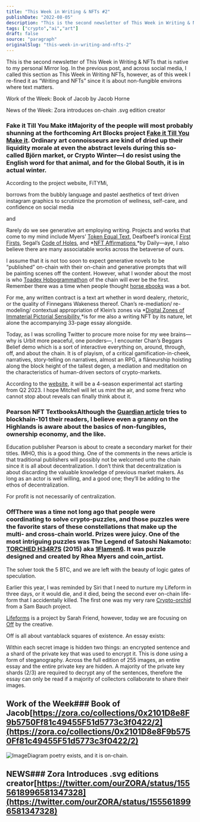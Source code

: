 ```yaml
---
title: "This Week in Writing & NFTs #2"
publishDate: "2022-08-05"
description: "This is the second newsletter of This Week in Writing & NFTs that is native to my personal Mirror log. In the previous post, and across social media,......"
tags: ["crypto","ai","art"]
draft: false
source: "paragraph"
originalSlug: "this-week-in-writing-and-nfts-2"
---
```


This is the second newsletter of This Week in Writing & NFTs that is native to my personal Mirror log. In the previous post, and across social media, I called this section as This Week in Writing NFTs, however, as of this week I re-fined it as “Writing and NFTs” since it is about non-fungible environs where text matters.

Work of the Week: Book of Jacob by Jacob Horne

News of the Week: Zora introduces on-chain .svg edition creator

### Fake it Till You Make itMajority of the people will most probably shunning at the forthcoming Art Blocks project [Fake it Till You Make it](https://fakeittillyoumakeit.lol/). Ordinary art connoisseurs are kind of dried up their liquidity morale at even the abstract levels during this so-called Björn market, or Crypto Winter—I do resist using the English word for that animal, and for the Global South, it is in actual winter.

According to the project website, FiTYMi,

borrows from the bubbly language and pastel aesthetics of text driven instagram graphics to scrutinize the promotion of wellness, self-care, and confidence on social media

and

Rarely do we see generative art employing writing. Projects and works that come to my mind include Myers’ [Token Equal Text](https://rhea.art/tokens-equal-text), Deafbeef’s ironical [First Firsts](https://www.deafbeef.com/first.htm), Segal’s [Code of Holes](https://www.folia.app/works/11), and *[NFT Affirmations ](https://nftaffirmations.io/)*by Daily—aye, I also believe there are many associatable works across the betaverse of ours.

I assume that it is not too soon to expect generative novels to be “published” on-chain with their on-chain and generative prompts that will be painting scenes off the content. However, what I wonder about the most is who [Toadex Hobogrammathon](https://ubu-mirror.ch/ubu/toadex_name.html) of the chain will ever be the first. Remember there was a time when people thought [horse ebooks](https://en.wikipedia.org/wiki/Horse_ebooks) was a bot.

For me, any written contract is a text art whether in word dealery, rhetoric, or the quality of Finnegans Wakeness thereof. Chan’s re-mediation/ re-modeling/ contextual appropriation of Klein’s zones via *[Digital Zones of Immaterial Pictorial Sensibility ](https://chan.gallery/ikb/)*is for me also a writing NFT by its nature, let alone the accompanying 33-page essay alongside.

Today, as I was scrolling Twitter to procure more noise for my wee brains—why is Urbit more peaceful, one ponders—, I encounter Chan’s Beggars Belief demo which is a sort of interactive everything on, around, through, off, and about the chain. It is of playism, of a critical gamification-in-cheek, narratives, story-telling on narratives, almost an RPG, a flâneurship hoisting along the block height of the tallest degen, a mediation and meditation on the characteristics of human-driven sectors of crypto-markets.

According to the [website](https://chan.gallery/beggarsbelief/), it will be a 4-season experimental act starting from Q2 2023. I hope Mitchell will let us mint the air, and some frenz who cannot stop about reveals can finally think about it.

### Pearson NFT TextbooksAlthough the [Guardian article](https://www.theguardian.com/books/2022/aug/02/pearson-plans-to-sell-its-textbooks-as-nfts) tries to blockhain-101 their readers, I believe even a granny on the Highlands is aware about the basics of non-fungibles, ownership economy, and the like.

Education publisher Pearson is about to create a secondary market for their titles. IMHO, this is a good thing. One of the comments in the news article is that traditional publishers will possibly not be welcomed unto the chain since it is all about decentralization. I don’t think that decentralization is about discarding the valuable knowledge of previous market makers. As long as an actor is well willing, and a good one; they’ll be adding to the ethos of decentralization.

For profit is not necessarily of centralization.

### OffThere was a time not long ago that people were coordinating to solve crypto-puzzles, and those puzzles were the favorite stars of these constellations that make up the multi- and cross-chain world. Prizes were juicy. One of the most intriguing puzzles was The Legend of Satoshi Nakamoto: [TORCHED H34R7S](https://opensea.io/assets/ethereum/0xe55c8732de80cb474c756440082270e3b2ac7af7/2) (2015) aka [1Flamen6](https://www.blockchain.com/btc/address/1FLAMEN6rq2BqMnkUmsJBqCGWdwgVKcegd). It was puzzle designed and created by Rhea Myers and coin_artist.

The solver took the 5 BTC, and we are left with the beauty of logic gates of speculation.

Earlier this year, I was reminded by Siri that I need to nurture my Lifeform in three days, or it would die, and it died, being the second ever on-chain life-form that I accidentally killed. The first one was my very rare [Crypto-orchid](https://cryptorchids.io/) from a Sam Bauch project.

[Lifeforms](https://lifeforms.supply/about) is a project by Sarah Friend, however, today we are focusing on [Off](https://off.supply/) by the creative.

Off is all about vantablack squares of existence. An essay exists:

Within each secret image is hidden two things: an encrypted sentence and a shard of the private key that was used to encrypt it. This is done using a form of steganography. Across the full edition of 255 images, an entire essay and the entire private key are hidden. A majority of the private key shards (2/3) are required to decrypt any of the sentences, therefore the essay can only be read if a majority of collectors collaborate to share their images.

## Work of the Week### Book of Jacob[https://zora.co/collections/0x2101D8e8F9b5750Ff81c49455F51d5773c3f0422/2](https://zora.co/collections/0x2101D8e8F9b5750Ff81c49455F51d5773c3f0422/2)

![Image](https://storage.googleapis.com/papyrus_images/0a5b491b460a4619c9102c7a6fdf9316.png)Diagram poetry exists, and it is on-chain.

## NEWS### Zora Introduces .svg editions creator[https://twitter.com/ourZORA/status/1555618996581347328](https://twitter.com/ourZORA/status/1555618996581347328)